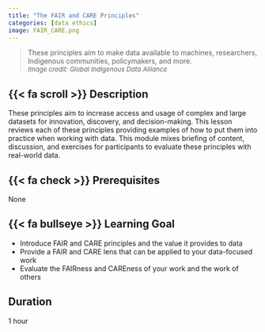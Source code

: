 ```yaml
---
title: "The FAIR and CARE Principles"
categories: [data ethics]
image: FAIR_CARE.png
---
```


> These principles aim to make data available to machines, researchers, Indigenous communities, policymakers, and more.\
<font size="2"> *Image credit: Global Indigenous Data Alliance* </font>

## {{< fa scroll >}} Description
These principles aim to increase access and usage of complex and large datasets for innovation, discovery, and decision-making. This lesson reviews each of these principles providing examples of how to put them into practice when working with data. This module mixes briefing of content, discussion, and exercises for participants to evaluate these principles with real-world data.

## {{< fa check >}} Prerequisites
None

## {{< fa bullseye >}} Learning Goal
- Introduce FAIR and CARE principles and the value it provides to data
- Provide a FAIR and CARE lens that can be applied to your data-focused work
- Evaluate the FAIRness and CAREness of your work and the work of others


## <i class="fa-regular fa-clock"></i> Duration
1 hour
